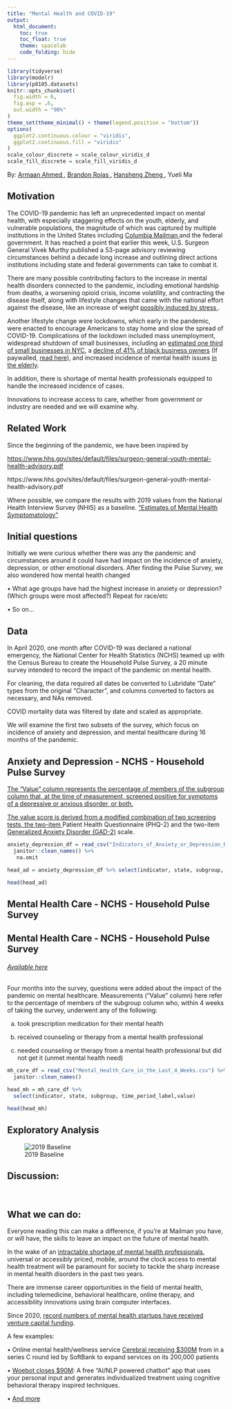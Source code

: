 ```yaml
---
title: "Mental Health and COVID-19"
output: 
  html_document:
    toc: true
    toc_float: true
    theme: spacelab
    code_folding: hide
---
```


```r
library(tidyverse)
library(modelr)
library(p8105.datasets)
knitr::opts_chunk$set(
  fig.width = 6,
  fig.asp = .6,
  out.width = "90%"
)
theme_set(theme_minimal() + theme(legend.position = "bottom"))
options(
  ggplot2.continuous.colour = "viridis",
  ggplot2.continuous.fill = "viridis"
)
scale_colour_discrete = scale_colour_viridis_d
scale_fill_discrete = scale_fill_viridis_d
```

By: <a href = "https://armaanahmed.github.io/">Armaan Ahmed </a> , <a href = "https://brojasnyc.github.io/br2598.github.io/">Brandon Rojas </a> , <a href = "https://albinomeese.github.io/hz2711.github.io/ ">Hansheng Zheng </a> , Yueli Ma


## Motivation

The COVID-19 pandemic has left an unprecedented impact on mental health, with especially staggering effects on the youth, elderly, and vulnerable populations, the magnitude of which was captured by multiple institutions in the United States including <a href = "https://www.publichealth.columbia.edu/public-health-now/news/covid-19-pandemic-impacts-mental-health-worldwide /">Columbia Mailman </a> and the federal government. It has reached a point that earlier this week, U.S. Surgeon General Vivek Murthy published a 53-page advisory reviewing circumstances behind a decade long increase and outlining direct actions institutions including state and federal governments can take to combat it.


There are many possible contributing factors to the increase in mental health disorders connected to the pandemic, including emotional hardship from deaths, a worsening opioid crisis, income volatility, and contracting the disease itself, along with lifestyle changes that came with the national effort against the disease, like an increase of weight <a href = "https://www.health.harvard.edu/blog/did-we-really-gain-weight-during-the-pandemic-202110052606#:~:text=As%20it%20turns%20out%2C%2039,2%25%20gaining%20over%2027.5%20pounds.">possibly induced by stress <a>.

Another lifestyle change were lockdowns, which early in the pandemic, were enacted to encourage Americans to stay home and slow the spread of COVID-19. Complications of the lockdown included mass unemployment, widespread shutdown of small businesses, including an <a href="https://www.nytimes.com/2020/08/03/nyregion/nyc-small-businesses-closing-coronavirus.html">estimated one third of small businesses in NYC</a>, a <a href="https://www.bloomberg.com/news/articles/2020-06-08/black-business-owners-suffer-41-drop-in-covid-19-lockdowns">decline of 41% of black business owners</a> (If paywalled, <a href="https://drive.google.com/file/d/1so5hfe7FaEf6Newl-XENT8gfIQWiQKb9/view?usp=sharing">read here</a>), and increased incidence of mental health issues <a href="https://icap.columbia.edu/tools_resources/silver-survey-summary-sheet/">in the elderly</a>.

In addition, there is shortage of mental health professionals equipped to handle the increased incidence of cases. 


Innovations to increase access to care, whether from government or industry are needed and we will examine why.


## Related Work

Since the beginning of the pandemic, we have been inspired by 

<a href="https://www.hhs.gov/sites/default/files/surgeon-general-youth-mental-health-advisory.pdf" class="uri">https://www.hhs.gov/sites/default/files/surgeon-general-youth-mental-health-advisory.pdf</a>

https://www.hhs.gov/sites/default/files/surgeon-general-youth-mental-health-advisory.pdf 

Where possible, we compare the results with 2019 values from the National Health Interview Survey (NHIS) as a baseline. <a href="https://www.cdc.gov/nchs/data/nhis/mental-health-monthly-508.pdf/"> “Estimates of Mental Health Symptomatology” </a>



## Initial questions

Initially we were curious whether there was any the pandemic and circumstances around it could have had impact on the incidence of anxiety, depression, or other emotional disorders. After finding the Pulse Survey, we also wondered how mental health changed

•	What age groups have had the highest increase in anxiety or depression? (Which groups were most affected?) Repeat for race/etc

•	So on...
    

## Data

In April 2020, one month after COVID-19 was declared a national emergency, the National Center for Health Statistics (NCHS) teamed up with the Census Bureau to create the Household Pulse Survey, a 20 minute survey intended to record the impact of the pandemic on mental health.

For cleaning, the data required all dates be converted to Lubridate “Date” types from the original “Character”, and columns converted to factors as necessary, and NAs removed.

COVID mortality data was filtered by date and scaled as appropriate.

We will examine the first two subsets of the survey, which focus on incidence of anxiety and depression, and mental healthcare during 16 months of the pandemic.



## Anxiety and Depression - NCHS - Household Pulse Survey
<a href = "https://data.cdc.gov/NCHS/Indicators-of-Anxiety-or-Depression-Based-on-Repor/8pt5-q6wp">


The “Value” column represents the percentage of members of the subgroup column that, at the time of measurement, screened positive for symptoms of a depressive or anxious disorder, or both.


The value score is derived from a modified combination of two screening tests, the two-item <a href = "https://www.hiv.uw.edu/page/mental-health-screening/phq-2/"> </a> Patient Health Questionnaire (PHQ-2) and the two-item <a href = "https://www.hiv.uw.edu/page/mental-health-screening/gad-2 /"> Generalized Anxiety Disorder (GAD-2)</a>  scale. 

```r
anxiety_depression_df = read_csv("Indicators_of_Anxiety_or_Depression_Based_on_Reported_Frequency_of_Symptoms_During_Last_7_Days.csv") %>% 
  janitor::clean_names() %>% 
   na.omit

head_ad = anxiety_depression_df %>% select(indicator, state, subgroup, time_period_label,value)

head(head_ad)
```
## Mental Health Care - NCHS - Household Pulse Survey


<h2>Mental Health Care - NCHS - Household Pulse Survey</h2>
<a href = "https://data.cdc.gov/NCHS/Mental-Health-Care-in-the-Last-4-Weeks/yni7-er2q"><h6>Available here</h6></a>


Four months into the survey, questions were added about the impact of the pandemic on mental healthcare. Measurements (“Value” column) here refer to the percentage of members of the subgroup column who, within 4 weeks of taking the survey, underwent any of the following:

a) took prescription medication for their mental health

b) received counseling or therapy from a mental health professional 

c) needed counseling or therapy from a mental health professional but did not get it (unmet mental health need)


```r
mh_care_df = read_csv("Mental_Health_Care_in_the_Last_4_Weeks.csv") %>%  
  janitor::clean_names() 

head_mh = mh_care_df %>% 
  select(indicator, state, subgroup, time_period_label,value)

head(head_mh)

```

## Exploratory Analysis


![2019 Baseline](2019 baseline.png)

## Discussion:
 

## What we can do:


Everyone reading this can make a difference, if you’re at Mailman you have, or will have, the skills to leave an impact on the future of mental health. 

In the wake of an <a href="https://usafacts.org/articles/over-one-third-of-americans-live-in-areas-lacking-mental-health-professionals/">intractable shortage of mental health professionals</a>, universal or accessibly priced, mobile, around the clock access to mental health treatment will be paramount for society to tackle the sharp increase in mental health disorders in the past two years.

There are immense career opportunities in the field of mental health, including telemedicine, behavioral healthcare, online therapy, and accessibility innovations using brain computer interfaces.

Since 2020, <a href="https://www.forbes.com/sites/katiejennings/2021/06/07/venture-funding-for-mental-health-startups-hits-record-high-as-anxiety-depression-skyrocket/?sh=4c4ea68a1116">record numbers of mental health startups have received venture capital funding</a>. 

A few examples:

• Online mental health/wellness service <a href="https://www.fiercehealthcare.com/tech/softbank-leads-mental-health-startup-cerebral-s-300m-round-propelling-valuation-to-4-8b.%20Published%20December%208,%202021.">Cerebral receiving $300M</a> from in a series C round led by SoftBank to expand services on its 200,000 patients

• <a href="https://www.fiercebiotech.com/medtech/digital-therapist-woebot-perks-up-90m-for-ai-powered-mental-health-platform.%20Published%20July%2021,%202021.%20Accessed%20December%2010,%202021.">Woebot closes $90M</a>: A free “AI/NLP powered chatbot” app that uses your personal input and generates individualized treatment using cognitive behavioral therapy inspired techniques.

• <a href="https://www.whatif.vc/portfolio">And more</a>